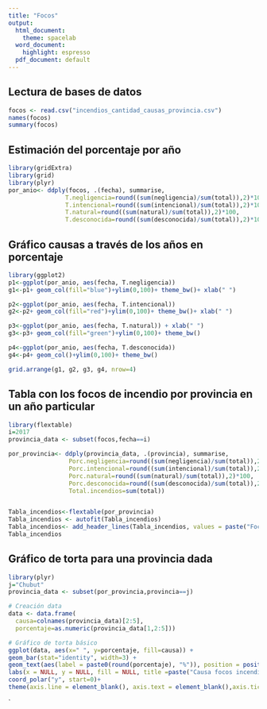 ---
title: "Focos"
output:
  html_document: 
    theme: spacelab
  word_document: 
    highlight: espresso
  pdf_document: default
---

## Lectura de bases de datos


```{r message=TRUE, warning=TRUE}

focos <- read.csv("incendios_cantidad_causas_provincia.csv")
names(focos)
summary(focos)
```

## Estimación del porcentaje por año

```{r message=TRUE, warning=TRUE}
library(gridExtra)
library(grid)
library(plyr)
por_anio<- ddply(focos, .(fecha), summarise, 
                T.negligencia=round((sum(negligencia)/sum(total)),2)*100, 
                T.intencional=round((sum(intencional)/sum(total)),2)*100,
                T.natural=round((sum(natural)/sum(total)),2)*100,
                T.desconocida=round((sum(desconocida)/sum(total)),2)*100)
```

## Gráfico causas a través de los años en porcentaje

```{r message=TRUE, warning=TRUE}
library(ggplot2)
p1<-ggplot(por_anio, aes(fecha, T.negligencia)) 
g1<-p1+ geom_col(fill="blue")+ylim(0,100)+ theme_bw()+ xlab(" ")

p2<-ggplot(por_anio, aes(fecha, T.intencional)) 
g2<-p2+ geom_col(fill="red")+ylim(0,100)+ theme_bw()+ xlab(" ")

p3<-ggplot(por_anio, aes(fecha, T.natural)) + xlab(" ")
g3<-p3+ geom_col(fill="green")+ylim(0,100)+ theme_bw()

p4<-ggplot(por_anio, aes(fecha, T.desconocida)) 
g4<-p4+ geom_col()+ylim(0,100)+ theme_bw()

grid.arrange(g1, g2, g3, g4, nrow=4)

```

## Tabla con los focos de incendio por provincia en un año particular

```{r message=TRUE, warning=TRUE}
library(flextable)
i=2017
provincia_data <- subset(focos,fecha==i)

por_provincia<- ddply(provincia_data, .(provincia), summarise, 
                 Porc.negligencia=round((sum(negligencia)/sum(total)),2)*100, 
                 Porc.intencional=round((sum(intencional)/sum(total)),2)*100,
                 Porc.natural=round((sum(natural)/sum(total)),2)*100,
                 Porc.desconocida=round((sum(desconocida)/sum(total)),2)*100,
                 Total.incendios=sum(total))


Tabla_incendios<-flextable(por_provincia)
Tabla_incendios <- autofit(Tabla_incendios)
Tabla_incendios<- add_header_lines(Tabla_incendios, values = paste("Focos incendios total",i))
Tabla_incendios 

```

## Gráfico de torta para una provincia dada

```{r message=TRUE, warning=TRUE}
library(plyr)
j="Chubut"
provincia_data <- subset(por_provincia,provincia==j)

# Creación data
data <- data.frame(
  causa=colnames(provincia_data)[2:5],
  porcentaje=as.numeric(provincia_data[1,2:5]))

# Gráfico de torta básico
ggplot(data, aes(x=" ", y=porcentaje, fill=causa)) +
geom_bar(stat="identity", width=3) +
geom_text(aes(label = paste0(round(porcentaje), "%")), position = position_stack(vjust = 0.5)) +
labs(x = NULL, y = NULL, fill = NULL, title =paste("Causa focos incendios",j))+
coord_polar("y", start=0)+ 
theme(axis.line = element_blank(), axis.text = element_blank(),axis.ticks = element_blank())


```

`

